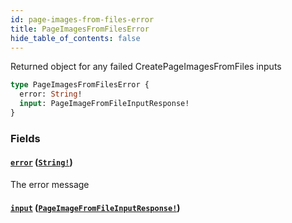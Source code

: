 ```yaml
---
id: page-images-from-files-error
title: PageImagesFromFilesError
hide_table_of_contents: false
---
```



Returned object for any failed CreatePageImagesFromFiles inputs

```graphql
type PageImagesFromFilesError {
  error: String!
  input: PageImageFromFileInputResponse!
}
```


### Fields

#### [`error`](#) ([`String!`](/demand/api/graphql-admin/reference/scalars/string))

The error message


#### [`input`](#) ([`PageImageFromFileInputResponse!`](/demand/api/graphql-admin/reference/objects/page-image-from-file-input-response))






